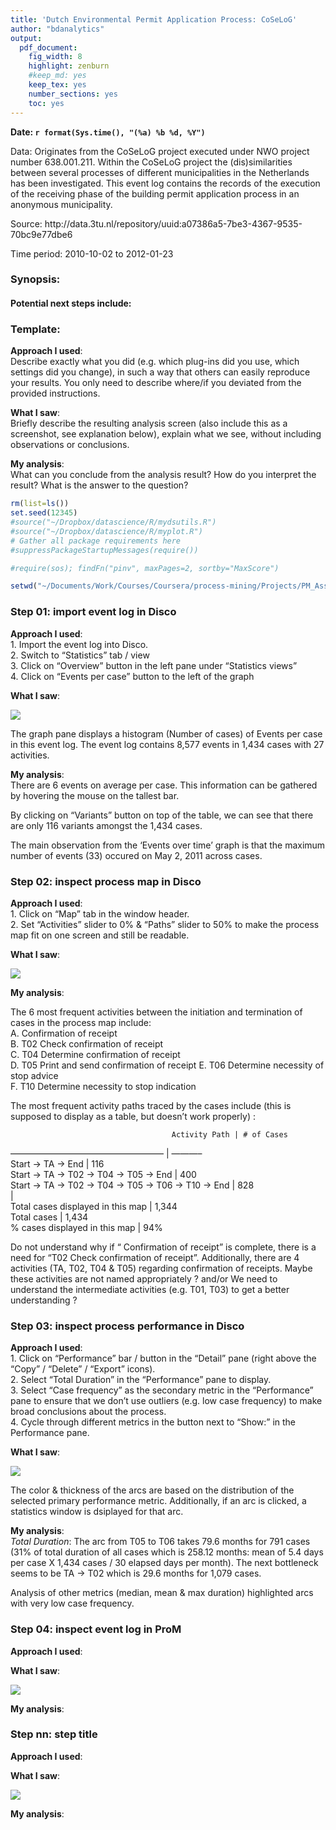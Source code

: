 ```yaml
---
title: 'Dutch Environmental Permit Application Process: CoSeLoG'
author: "bdanalytics"
output:
  pdf_document:
    fig_width: 8
    highlight: zenburn
    #keep_md: yes
    keep_tex: yes
    number_sections: yes
    toc: yes
---
```

**Date: `r format(Sys.time(), "(%a) %b %d, %Y")`**    

Data: Originates from the CoSeLoG project executed under NWO project number 638.001.211. Within the CoSeLoG project the (dis)similarities between several processes of different municipalities in the Netherlands has been investigated. This event log contains the records of the execution of the receiving phase of the building permit application process in an anonymous municipality.

Source: http://data.3tu.nl/repository/uuid:a07386a5-7be3-4367-9535-70bc9e77dbe6

Time period: 2010-10-02 to 2012-01-23

### Synopsis:

#### Potential next steps include:

### Template:
**Approach I used**:     
Describe exactly what you did (e.g. which plug-ins did you use, which settings did you change), in such a way that others can easily reproduce your results. You only need to describe where/if you deviated from the provided instructions.

**What I saw**:   
Briefly describe the resulting analysis screen (also include this as a screenshot, see explanation below), explain what we see, without including observations or conclusions.

**My analysis**:   
What can you conclude from the analysis result? How do you interpret the result? What is the answer to the question?

```r
rm(list=ls())
set.seed(12345)
#source("~/Dropbox/datascience/R/mydsutils.R")
#source("~/Dropbox/datascience/R/myplot.R")
# Gather all package requirements here
#suppressPackageStartupMessages(require())

#require(sos); findFn("pinv", maxPages=2, sortby="MaxScore")
```

```r
setwd("~/Documents/Work/Courses/Coursera/process-mining/Projects/PM_Assignment")
```

### Step 01: import event log in Disco
**Approach I used**:  
1. Import the event log into Disco.  
2. Switch to "Statistics" tab / view  
3. Click on "Overview" button in the left pane under "Statistics views"  
4. Click on "Events per case" button to the left of the graph  

**What I saw**: 

![](CoSeLoG_Step_01_Q_01.png)

The graph pane displays a histogram (Number of cases) of Events per case in this event log. The event log contains 8,577 events in 1,434 cases with 27 activities.

**My analysis**:  
There are 6 events on average per case. This information can be gathered by hovering the mouse on the tallest bar.

By clicking on "Variants" button on top of the table, we can see that there are only 116 variants amongst the 1,434 cases.

The main observation from the 'Events over time' graph is that the maximum number of events (33) occured on May 2, 2011 across cases.  

### Step 02: inspect process map in Disco
**Approach I used**:  
1. Click on "Map" tab in the window header.  
2. Set "Activities" slider to 0% & "Paths" slider to 50% to make the process map fit on one screen and still be readable.  

**What I saw**: 

![](CoSeLoG_Step_02.png)


**My analysis**:  

The 6 most frequent activities between the initiation and termination of cases in the process map include:  
A. <TA> Confirmation of receipt  
B. T02 Check confirmation of receipt  
C. T04 Determine confirmation of receipt  
D. T05 Print and send confirmation of receipt
E. T06 Determine necessity of stop advice  
F. T10 Determine necessity to stop indication

The most frequent activity paths traced by the cases include (this is supposed to display as a table, but doesn't work properly) :  

                                        Activity Path | # of Cases  
----------------------------------------------------- | -----------  
                                   Start -> TA -> End |     116  
              Start -> TA -> T02 -> T04 -> T05 -> End |     400  
Start -> TA -> T02 -> T04 -> T05 -> T06 -> T10 -> End |     828  
                                                      |    
                    Total cases displayed in this map |    1,344  
                                          Total cases |    1,434  
                        % cases displayed in this map |     94%   

Do not understand why if "<TA> Confirmation of receipt" is complete, there is a need for "T02 Check confirmation of receipt". Additionally, there are 4 activities (TA, T02, T04 & T05) regarding confirmation of receipts. Maybe these activities are not named appropriately ? and/or We need to understand the intermediate activities (e.g. T01, T03) to get a better understanding ?

### Step 03: inspect process performance in Disco

**Approach I used**:  
1. Click on "Performance" bar / button in the "Detail" pane (right above the "Copy" / "Delete" / "Export" icons).  
2. Select "Total Duration" in the "Performance" pane to display.  
3. Select "Case frequency" as the secondary metric in the "Performance" pane to ensure that we don't use outliers (e.g. low case frequency) to make broad conclusions about the process.  
4. Cycle through different metrics in the button next to "Show:" in the Performance pane.  

**What I saw**: 

![](CoSeLoG_Step_03.png)

The color & thickness of the arcs are based on the distribution of the selected primary performance metric. Additionally, if an arc is clicked, a statistics window is dsiplayed for that arc.

**My analysis**:  
*Total Duration*: The arc from T05 to T06 takes 79.6 months for 791 cases (31% of total duration of all cases which is 258.12 months: mean of 5.4 days per case X 1,434 cases / 30 elapsed days per month). The next bottleneck seems to be TA -> T02 which is 29.6 months for 1,079 cases.

Analysis of other metrics (median, mean & max duration) highlighted arcs with very low case frequency.

### Step 04: inspect event log in ProM

**Approach I used**:  

**What I saw**: 

![](dummy.png)

**My analysis**:  

### Step nn: step title

**Approach I used**:  

**What I saw**: 

![](dummy.png)

**My analysis**:  